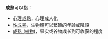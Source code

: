 '''成熟'''可以指：

*[[心理成熟|心理成熟]]，心理成人化
*[[性成熟|性成熟]]，生物體可以繁殖的年齡或階段
*[[成熟_(植物)|成熟 (植物)]]，果实或谷物成长到可收获的程度

{{Disambig|Cat=二字消歧义}}